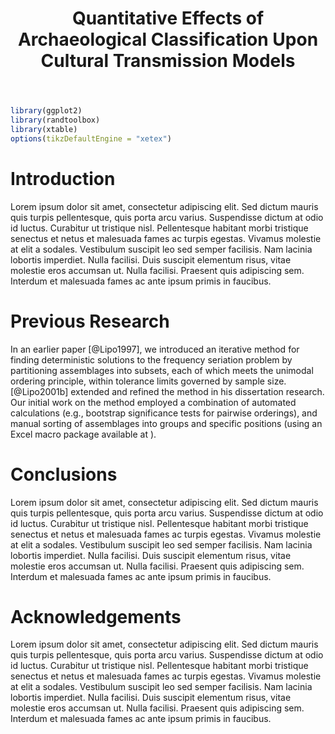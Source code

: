 % Quantitative Effects of Archaeological Classification Upon Cultural Transmission Models


``` r
library(ggplot2)
library(randtoolbox)
library(xtable)
options(tikzDefaultEngine = "xetex")
```

# Introduction

Lorem ipsum dolor sit amet, consectetur adipiscing elit. Sed dictum mauris quis turpis pellentesque, quis porta arcu varius. Suspendisse dictum at odio id luctus. Curabitur ut tristique nisl. Pellentesque habitant morbi tristique senectus et netus et malesuada fames ac turpis egestas. Vivamus molestie at elit a sodales. Vestibulum suscipit leo sed semper facilisis. Nam lacinia lobortis imperdiet. Nulla facilisi. Duis suscipit elementum risus, vitae molestie eros accumsan ut. Nulla facilisi. Praesent quis adipiscing sem. Interdum et malesuada fames ac ante ipsum primis in faucibus.

# Previous Research

In an earlier paper [@Lipo1997], we introduced an iterative method for finding deterministic solutions to the frequency seriation problem by partitioning assemblages into subsets, each of which meets the unimodal ordering principle, within tolerance limits governed by sample size.  [@Lipo2001b] extended and refined the method in his dissertation research.  Our initial work on the method employed a combination of automated calculations (e.g., bootstrap significance tests for pairwise orderings), and manual sorting of assemblages into groups and specific positions (using an Excel macro package available at \url{http://lipolab.org/seriation.html}).  

# Conclusions

Lorem ipsum dolor sit amet, consectetur adipiscing elit. Sed dictum mauris quis turpis pellentesque, quis porta arcu varius. Suspendisse dictum at odio id luctus. Curabitur ut tristique nisl. Pellentesque habitant morbi tristique senectus et netus et malesuada fames ac turpis egestas. Vivamus molestie at elit a sodales. Vestibulum suscipit leo sed semper facilisis. Nam lacinia lobortis imperdiet. Nulla facilisi. Duis suscipit elementum risus, vitae molestie eros accumsan ut. Nulla facilisi. Praesent quis adipiscing sem. Interdum et malesuada fames ac ante ipsum primis in faucibus.


# Acknowledgements

Lorem ipsum dolor sit amet, consectetur adipiscing elit. Sed dictum mauris quis turpis pellentesque, quis porta arcu varius. Suspendisse dictum at odio id luctus. Curabitur ut tristique nisl. Pellentesque habitant morbi tristique senectus et netus et malesuada fames ac turpis egestas. Vivamus molestie at elit a sodales. Vestibulum suscipit leo sed semper facilisis. Nam lacinia lobortis imperdiet. Nulla facilisi. Duis suscipit elementum risus, vitae molestie eros accumsan ut. Nulla facilisi. Praesent quis adipiscing sem. Interdum et malesuada fames ac ante ipsum primis in faucibus.



